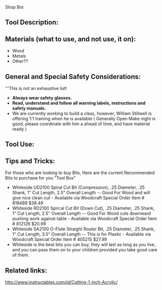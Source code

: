 Shop Bot

== Tool Description: ==                                                         
                                                                                
                                                                                
== Materials (what to use, and not use, it on): ==
*  Wood
*  Metals
*  Other??
                                                                                
                                                                                
== General and Special Safety Considerations: ==                                
'''This is not an exhaustive list!                                              
* '''Always wear safety glasses.'''                                             
* '''Read, understand and follow all warning labels, instructions and safety manuals.'''
* We are currently working to build a class, however, William Stillwell is offering 1:1 training when he is available ( Generally Open Make night is good, please coordinate with him a ahead of time, and have material ready )

== Tool Use: ==                                                                 
                                                                                
                                                                                
== Tips and Tricks: ==                                                          
For those who are looking to buy Bits, Here are the current Recommended Bits to purchase for you "Tool Box"
*  Whiteside UD2100 Spiral Cut Bit (Compression), .25 Diameter, .25 Shank, 1" Cut Length, 2.5" Overall Length -- Good For Wood and will give nice clean cut - Available via Woodcraft Special Order Item # 818489  $38.49
*  Whiteside RD2100 Spircal Cut Bit (Down Cut), .25 Diameter, .25 Shank, 1" Cut Length, 2.5" Overall Length -- Good For Wood cuts downward pushing work against table - Available via Woodcraft Special Order Item # 812126  $20.99
*  Whiteside SA2100 O-Flute Straight Router Bit, .25 Diameter, .25 Shank, 1" Cut Length, 3.5" Overall Length -- This is for Plastic - Available via Woodcraft Special Order Item # 405215  $27.99
*  Whiteside is the best bits you can buy, they will last as long as you live, and you can pass them on to your children provided you take good care of them.


== Related links: ==

http://www.instructables.com/id/Cutting-1-inch-Acrylic/

